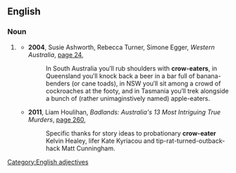 ==English==

===Noun===
{{en-noun}}

# {{context|Australia|lang=en}} {{alternative form of|croweater|lang=en}}
#* '''2004''', Susie Ashworth, Rebecca Turner, Simone Egger, ''Western Australia'', [http://books.google.com.au/books?id=QHsF6Jh7DrIC&pg=PA24&dq=%22crow+eaters%22+-intitle:%22%22+-inauthor:%22%22&hl=en&sa=X&ei=fr00T8zUIOmZiQeeop2TAg&ved=0CE4Q6AEwBTgo#v=onepage&q=%22crow%20eaters%22%20-intitle%3A%22%22%20-inauthor%3A%22%22&f=false page 24],
#*: In South Australia you′ll rub shoulders with '''crow-eaters''', in Queensland you′ll knock back a beer in a bar full of banana-benders (or cane toads), in NSW you′ll sit among a crowd of cockroaches at the footy, and in Tasmania you′ll trek alongside a bunch of (rather unimaginstively named) apple-eaters.
#* '''2011''', Liam Houlihan, ''Badlands: Australia's 13 Most Intriguing True Murders'', [http://books.google.com.au/books?id=X1bdtKx-o_kC&pg=PA260&dq=%22crow+eater%22|%22crow+eaters%22+-intitle:%22%22+-inauthor:%22%22&hl=en&sa=X&ei=Tbw0T5a_Cs3HmQX22un-AQ&redir_esc=y#v=onepage&q=%22crow%20eater%22|%22crow%20eaters%22%20-intitle%3A%22%22%20-inauthor%3A%22%22&f=false page 260],
#*: Specific thanks for story ideas to probationary '''crow-eater''' Kelvin Healey, lifer Kate Kyriacou and tip-rat-turned-outback-hack Matt Cunningham.

[[Category:English adjectives]]